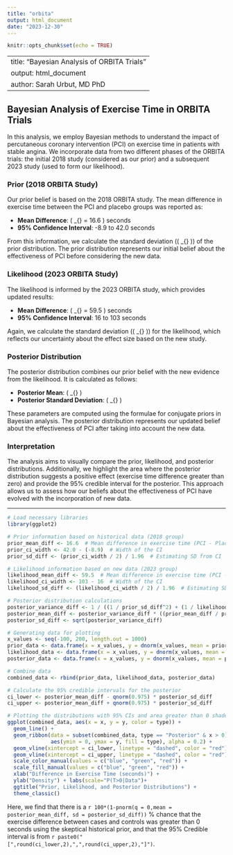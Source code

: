 ```yaml
---
title: "orbita"
output: html_document
date: "2023-12-30"
---
```


```r
knitr::opts_chunk$set(echo = TRUE)
```

---
title: "Bayesian Analysis of ORBITA Trials"
output: html_document
author: Sarah Urbut, MD PhD
---

## Bayesian Analysis of Exercise Time in ORBITA Trials

In this analysis, we employ Bayesian methods to understand the impact of percutaneous coronary intervention (PCI) on exercise time in patients with stable angina. We incorporate data from two different phases of the ORBITA trials: the initial 2018 study (considered as our prior) and a subsequent 2023 study (used to form our likelihood).

### Prior (2018 ORBITA Study)

Our prior belief is based on the 2018 ORBITA study. The mean difference in exercise time between the PCI and placebo groups was reported as:

- **Mean Difference**: \( \mu_{\text{prior}} = 16.6 \) seconds
- **95% Confidence Interval**: -8.9 to 42.0 seconds

From this information, we calculate the standard deviation (\( \sigma_{\text{prior}} \)) of the prior distribution. The prior distribution represents our initial belief about the effectiveness of PCI before considering the new data.

### Likelihood (2023 ORBITA Study)

The likelihood is informed by the 2023 ORBITA study, which provides updated results:

- **Mean Difference**: \( \mu_{\text{likelihood}} = 59.5 \) seconds
- **95% Confidence Interval**: 16 to 103 seconds

Again, we calculate the standard deviation (\( \sigma_{\text{likelihood}} \)) for the likelihood, which reflects our uncertainty about the effect size based on the new study.

### Posterior Distribution

The posterior distribution combines our prior belief with the new evidence from the likelihood. It is calculated as follows:

- **Posterior Mean**: \( \mu_{\text{posterior}} \)
- **Posterior Standard Deviation**: \( \sigma_{\text{posterior}} \)

These parameters are computed using the formulae for conjugate priors in Bayesian analysis. The posterior distribution represents our updated belief about the effectiveness of PCI after taking into account the new data.

### Interpretation

The analysis aims to visually compare the prior, likelihood, and posterior distributions. Additionally, we highlight the area where the posterior distribution suggests a positive effect (exercise time difference greater than zero) and provide the 95% credible interval for the posterior. This approach allows us to assess how our beliefs about the effectiveness of PCI have evolved with the incorporation of new data.

---
```r
# Load necessary libraries
library(ggplot2)

# Prior information based on historical data (2018 group)
prior_mean_diff <- 16.6  # Mean difference in exercise time (PCI - Placebo)
prior_ci_width <- 42.0 - (-8.9)  # Width of the CI
prior_sd_diff <- (prior_ci_width / 2) / 1.96  # Estimating SD from CI

# Likelihood information based on new data (2023 group)
likelihood_mean_diff <- 59.5  # Mean difference in exercise time (PCI - Placebo)
likelihood_ci_width <- 103 - 16  # Width of the CI
likelihood_sd_diff <- (likelihood_ci_width / 2) / 1.96  # Estimating SD from CI

# Posterior distribution calculations
posterior_variance_diff <- 1 / ((1 / prior_sd_diff^2) + (1 / likelihood_sd_diff^2))
posterior_mean_diff <- posterior_variance_diff * ((prior_mean_diff / prior_sd_diff^2) + (likelihood_mean_diff / likelihood_sd_diff^2))
posterior_sd_diff <- sqrt(posterior_variance_diff)

# Generating data for plotting
x_values <- seq(-100, 200, length.out = 1000)
prior_data <- data.frame(x = x_values, y = dnorm(x_values, mean = prior_mean_diff, sd = prior_sd_diff), type = "Prior")
likelihood_data <- data.frame(x = x_values, y = dnorm(x_values, mean = likelihood_mean_diff, sd = likelihood_sd_diff), type = "Likelihood")
posterior_data <- data.frame(x = x_values, y = dnorm(x_values, mean = posterior_mean_diff, sd = posterior_sd_diff), type = "Posterior")

# Combine data
combined_data <- rbind(prior_data, likelihood_data, posterior_data)

# Calculate the 95% credible intervals for the posterior
ci_lower <- posterior_mean_diff - qnorm(0.975) * posterior_sd_diff
ci_upper <- posterior_mean_diff + qnorm(0.975) * posterior_sd_diff

# Plotting the distributions with 95% CIs and area greater than 0 shaded
ggplot(combined_data, aes(x = x, y = y, color = type)) +
  geom_line() +
  geom_ribbon(data = subset(combined_data, type == "Posterior" & x > 0), 
              aes(ymin = 0, ymax = y, fill = type), alpha = 0.2) +
  geom_vline(xintercept = ci_lower, linetype = "dashed", color = "red") +
  geom_vline(xintercept = ci_upper, linetype = "dashed", color = "red") +
  scale_color_manual(values = c("blue", "green", "red")) +
  scale_fill_manual(values = c("blue", "green", "red")) +
  xlab("Difference in Exercise Time (seconds)") +
  ylab("Density") + labs(scale="P(T>0|Data")+
  ggtitle("Prior, Likelihood, and Posterior Distributions") +
  theme_classic()
```

Here, we find that there is a `r 100*(1-pnorm(q = 0,mean = posterior_mean_diff, sd = posterior_sd_diff))` % chance that the exercise difference between cases and controls was greater than 0 seconds using the skeptical historical prior, and that the 95% Credible interval is from `r paste0("[",round(ci_lower,2),",",round(ci_upper,2),"]")`.